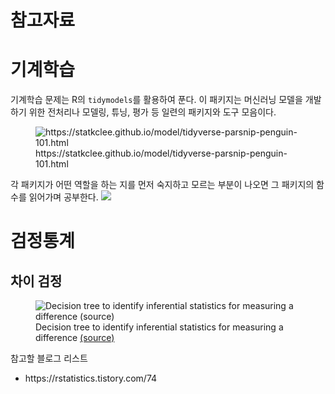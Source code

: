 # 참고자료 {.unnumbered}

# 기계학습

기계학습 문제는 R의 `tidymodels`를 활용하여 푼다. 이 패키지는 머신러닝 모델을 개발하기 위한 전처리나 모델링, 튜닝, 평가 등 일련의 패키지와 도구 모음이다. 

![https://statkclee.github.io/model/tidyverse-parsnip-penguin-101.html](test/cheetsheet/tidymodels_overview.png)

각 패키지가 어떤 역할을 하는 지를 먼저 숙지하고 모르는 부분이 나오면 그 패키지의 함수를 읽어가며 공부한다.
![](image/ex_rsample.png)



















# 검정통계

## 차이 검정

![Decision tree to identify inferential statistics for measuring a difference [(source)](https://www.cjhp-online.ca/index.php/cjhp/article/download/1471/2184?inline=1)](https://www.cjhp-online.ca/index.php/cjhp/article/download/1471/2184/8788)





참고할 블로그 리스트

-   https://rstatistics.tistory.com/74
